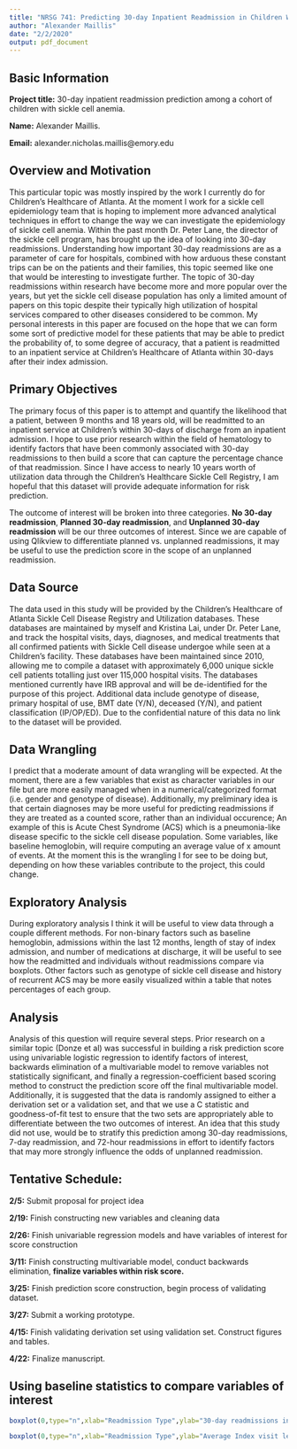 ```yaml
---
title: "NRSG 741: Predicting 30-day Inpatient Readmission in Children With Sickle Cell Disease"
author: "Alexander Maillis"
date: "2/2/2020"
output: pdf_document
---
```


## Basic Information

**Project title:** 30-day inpatient readmission prediction among a cohort of children with sickle cell anemia.

**Name:** Alexander Maillis.

**Email:** alexander.nicholas.maillis@emory.edu


## Overview and Motivation

This particular topic was mostly inspired by the work I currently do for Children's Healthcare of Atlanta. At the moment I work for a sickle cell epidemiology team that is hoping to implement more advanced analytical techniques in effort to change the way we can investigate the epidemiology of sickle cell anemia. Within the past month Dr. Peter Lane, the director of the sickle cell program, has brought up the idea of looking into 30-day readmissions. Understanding how important 30-day readmissions are as a parameter of care for hospitals, combined with how arduous these constant trips can be on the patients and their families, this topic seemed like one that would be interesting to investigate further. The topic of 30-day readmissions within research have become more and more popular over the years, but yet the sickle cell disease population has only a limited amount of papers on this topic despite their typically high utilization of hospital services compared to other diseases considered to be common. My personal interests in this paper are focused on the hope that we can form some sort of predictive model for these patients that may be able to predict the probability of, to some degree of accuracy, that a patient is readmitted to an inpatient service at Children's Healthcare of Atlanta within 30-days after their index admission. 

## Primary Objectives

The primary focus of this paper is to attempt and quantify the likelihood that a patient, between 9 months and 18 years old, will be readmitted to an inpatient service at Children's within 30-days of discharge from an inpatient admission. I hope to use prior research within the field of hematology to identify factors that have been commonly associated with 30-day readmissions to then build a score that can capture the percentage chance of that readmission. Since I have access to nearly 10 years worth of utilization data through the Children's Healthcare Sickle Cell Registry, I am hopeful that this dataset will provide adequate information for risk prediction. 

The outcome of interest will be broken into three categories. **No 30-day readmission**, **Planned 30-day readmission**, and **Unplanned 30-day readmission** will be our three outcomes of interest. Since we are capable of using Qlikview to differentiate planned vs. unplanned readmissions, it may be useful to use the prediction score in the scope of an unplanned readmission. 

## Data Source

The data used in this study will be provided by the Children's Healthcare of Atlanta Sickle Cell Disease Registry and Utilization databases. These databases are maintained by myself and Kristina Lai, under Dr. Peter Lane, and track the hospital visits, days, diagnoses, and medical treatments that all confirmed patients with Sickle Cell disease undergoe while seen at a Children's facility. These databases have been maintained since 2010, allowing me to compile a dataset with approximately 6,000 unique sickle cell patients totalling just over 115,000 hospital visits. The databases mentioned currently have IRB approval and will be de-identified for the purpose of this project.  Additional data include genotype of disease, primary hospital of use, BMT date (Y/N), deceased (Y/N), and patient classification (IP/OP/ED). Due to the confidential nature of this data no link to the dataset will be provided.

## Data Wrangling

I predict that a moderate amount of data wrangling will be expected. At the moment, there are a few variables that exist as character variables in our file but are more easily managed when in a numerical/categorized format (i.e. gender and genotype of disease). Additionally, my preliminary idea is that certain diagnoses may be more useful for predicting readmissions if they are treated as a counted score, rather than an individual occurence; An example of this is Acute Chest Syndrome (ACS) which is a pneumonia-like disease specific to the sickle cell disease population. Some variables, like baseline hemoglobin, will require computing an average value of x amount of events. At the moment this is the wrangling I for see to be doing but, depending on how these variables contribute to the project, this could change. 

## Exploratory Analysis

During exploratory analysis I think it will be useful to view data through a couple different methods. For non-binary factors such as baseline hemoglobin, admissions within the last 12 months, length of stay of index admission, and number of medications at discharge, it will be useful to see how the readmitted and individuals without readmissions compare via boxplots. Other factors such as genotype of sickle cell disease and history of recurrent ACS may be more easily visualized within a table that notes percentages of each group. 

## Analysis

Analysis of this question will require several steps. Prior research on a similar topic (Donze et al) was successful in building a risk prediction score using univariable logistic regression to identify factors of interest, backwards elimination of a multivariable model to remove variables not statistically significant, and finally a regression-coefficient based scoring method to construct the prediction score off the final multivariable model. Additionally, it is suggested that the data is randomly assigned to either a derivation set or a validation set, and that we use a C statistic and goodness-of-fit test to ensure that the two sets are appropriately able to differentiate between the two outcomes of interest. An idea that this study did not use, would be to stratify this prediction among 30-day readmissions, 7-day readmission, and 72-hour readmissions in effort to identify factors that may more strongly influence the odds of unplanned readmission. 

## **Tentative Schedule:**

**2/5:** Submit proposal for project idea

**2/19:** Finish constructing new variables and cleaning data

**2/26:** Finish univariable regression models and have variables of interest for score construction

**3/11:** Finish constructing multivariable model, conduct backwards elimination, **finalize variables within risk score.**

**3/25:** Finish prediction score construction, begin process of validating dataset.

**3/27:** Submit a working prototype.

**4/15:** Finish validating derivation set using validation set. Construct figures and tables.

**4/22:** Finalize manuscript.


## Using baseline statistics to compare variables of interest

```r
boxplot(0,type="n",xlab="Readmission Type",ylab="30-day readmissions in last calendar year",xlim=c(0,10),ylim=c(0,10))
```


```r
boxplot(0,type="n",xlab="Readmission Type",ylab="Average Index visit length of stay",xlim=c(0,10),ylim=c(0,10))
```
